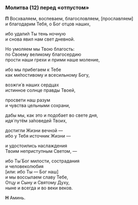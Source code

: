 <span id="molitva12" />

### Молитва (12) перед «отпустом»

**П** Восхваляем, воспеваем, благословляем, [прославляем]  
и благодарим Тебя, о Бог отцов наших,

ибо удали́л Ты тень ночную  
и снова явил нам свет дневной.

Но умоляем мы Твою благость:  
по Своему великому благосердию  
прости наши грехи и прими наше моление,

ибо мы прибегаем к Тебе  
как ми́лостивому и всесильному Богу,

возжги́ в наших сердцах  
истинное солнце правды Твоей,

просвети наш разум  
и чувства цельными сохрани,

дабы мы, как это и подобает во свете дня,  
идя́ путём за́поведей Твоих,

достигли Жизни вечной —  
ибо у Тебя источник Жизни —

и удостоились наслаждения  
Твоим неприступным Светом, —

ибо Ты́ Бог милости, сострадания  
и человеколюбия  
[<R>или:</R> ибо Ты — Бог наш]  
и мы воссылаем славу Тебе,  
Отцу и Сыну и Святому Духу,  
ныне и всегда и во веки веков.

**Н** Аминь.
